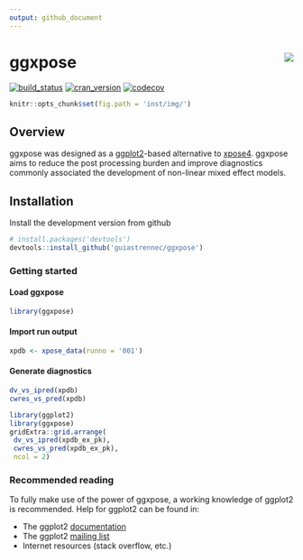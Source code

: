 ```yaml
---
output: github_document
---
```


# ggxpose <img src="logo.png" align="right" />

[![build_status](https://travis-ci.org/guiastrennec/ggxpose.svg?branch=master)](https://travis-ci.org/guiastrennec/ggxpose)
[![cran_version](http://www.r-pkg.org/badges/version/ggxpose)]()
[![codecov](https://codecov.io/gh/guiastrennec/ggxpose/branch/master/graph/badge.svg)](https://codecov.io/gh/guiastrennec/ggxpose)

```r
knitr::opts_chunk$set(fig.path = 'inst/img/')
```

## Overview
ggxpose was designed as a [ggplot2](https://github.com/tidyverse/ggplot2)-based alternative to [xpose4](http://xpose.sourceforge.net). ggxpose aims to reduce the post processing burden and improve diagnostics commonly associated the development of non-linear mixed effect models.


## Installation
Install the development version from github
``` r
# install.packages('devtools')
devtools::install_github('guiastrennec/ggxpose')
```


### Getting started

#### Load ggxpose
``` r
library(ggxpose)
```

#### Import run output
``` r
xpdb <- xpose_data(runno = '001')
```

#### Generate diagnostics
```r
dv_vs_ipred(xpdb)
cwres_vs_pred(xpdb)
```

```r
library(ggplot2)
library(ggxpose)
gridExtra::grid.arrange(
 dv_vs_ipred(xpdb_ex_pk),
 cwres_vs_pred(xpdb_ex_pk),
 ncol = 2)
```


### Recommended reading
To fully make use of the power of ggxpose, a working knowledge of ggplot2 is recommended. Help for ggplot2 can be found in:

- The ggplot2 [documentation](http://docs.ggplot2.org/current/)
- The ggplot2 [mailing list](https://groups.google.com/forum/?fromgroups#!forum/ggplot2)
- Internet resources (stack overflow, etc.)

